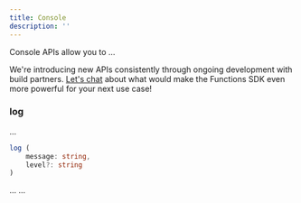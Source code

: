 ```yaml
---
title: Console
description: ''
---
```


Console APIs allow you to ...

<Tip>We're introducing new APIs consistently through ongoing development with build partners. [Let's chat](mailto:help@hypermode.com) about what would make the Functions SDK even more powerful for your next use case!</Tip>

### log
...

```TypeScript
log (
    message: string,
    level?: string
)
```

<ResponseField name="message" type="string" required>
  ...
</ResponseField>

<ResponseField name="level" type="string">
  ...
</ResponseField>